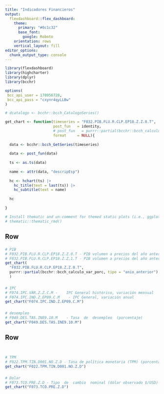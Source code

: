 ```yaml
---
title: "Indicadores Financieros"
output: 
  flexdashboard::flex_dashboard:
    theme:
      primary: "#0c1c32"
      base_font:
        google: Roboto
    orientation: rows
    vertical_layout: fill
editor_options: 
  chunk_output_type: console
---
```


```r
library(flexdashboard)
library(highcharter)
library(dplyr)
library(bcchr)

options(
 bcc_api_user = 178956728,
 bcc_api_pass = "cxynr4qyLLBw"
)

# dcatalogo <- bcchr::bcch_CatalogoSeries()

get_chart <- function(timeseries = "F032.PIB.FLU.R.CLP.EP18.Z.Z.0.T",
                      post_fun   = identity,
                      # post_fun   = purrr::partial(bcchr::bcch_calculo_var_porc, tipo = "anio_anterior"),
                      format     = NULL){
  
  data <- bcchr::bcch_GetSeries(timeseries)
  
  data <- post_fun(data)
  
  ts <- as.ts(data)
  
  name <- attr(data, "descripEsp")
   
  hc <- hchart(ts) |> 
    hc_title(text = last(ts)) |> 
    hc_subtitle(text = name)
  
  hc
  
}

# Install thematic and un-comment for themed static plots (i.e., ggplot2)
# thematic::thematic_rmd()
```

Row 
-----------------------------------------------------------------------

###

```r
# PIB
# F032.PIB.FLU.R.CLP.EP18.Z.Z.0.T - PIB volumen a precios del año anterior encadenado
# F032.PIB.FLU.R.CLP.EP18.Z.Z.1.T - PIB volumen a precios del año anterior encadenado (desestacionalizado)
get_chart(
  "F032.PIB.FLU.R.CLP.EP18.Z.Z.0.T", 
  purrr::partial(bcchr::bcch_calculo_var_porc, tipo = "anio_anterior")
  )
```

###

```r
# IPC
# F074.IPC.VAR.Z.Z.C.M -	IPC General histórico, variación mensual
# F074.IPC.IND.Z.EP09.C.M	 - IPC General, variación anual
get_chart("F074.IPC.IND.Z.EP09.C.M")
```

###

```r
# desempleo
# F049.DES.TAS.INE9.10.M	- Tasa  de  desempleo  (porcentaje)
get_chart("F049.DES.TAS.INE9.10.M")
```

Row
-----------------------------------------------------------------------

###

```r

```

###

```r
# TPM
# F022.TPM.TIN.D001.NO.Z.D - Tasa de política monetaria (TPM) (porcentaje)
get_chart("F022.TPM.TIN.D001.NO.Z.D")
```

###

```r
# Dolar
# F073.TCO.PRE.Z.D - Tipo  de  cambio  nominal (dólar observado $/USD)        
get_chart("F073.TCO.PRE.Z.D")
```


